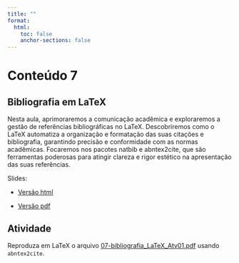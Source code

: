 ```yaml
---
title: ""
format:
  html:
    toc: false
    anchor-sections: false
---
```


# Conteúdo 7

## Bibliografia em LaTeX

Nesta aula, aprimoraremos a comunicação acadêmica e exploraremos a gestão de referências bibliográficas no LaTeX. Descobriremos como o LaTeX automatiza a organização e formatação das suas citações e bibliografia, garantindo precisão e conformidade com as normas acadêmicas. Focaremos nos pacotes natbib e abntex2cite, que são ferramentas poderosas para atingir clareza e rigor estético na apresentação das suas referências.

Slides:

- [Versão html](/slides/07-Bibliografia-em-LaTeX/07-bibliografia_LaTeX.html){target="_blank"}

- [Versão pdf](/PDF_slides/07-bibliografia_LaTeX.pdf){target="_blank"}


## Atividade

Reproduza em LaTeX o arquivo [07-bibliografia_LaTeX_Atv01.pdf](/PDF_slides/07-bibliografia_LaTeX_Atv01.pdf){target="_blank"} usando `abntex2cite`.

